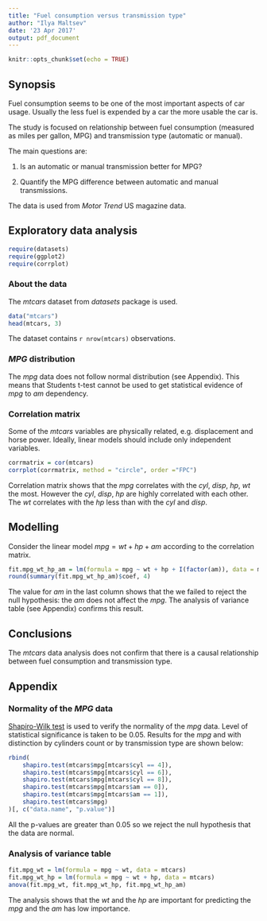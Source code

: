 ```yaml
---
title: "Fuel consumption versus transmission type"
author: "Ilya Maltsev"
date: '23 Apr 2017'
output: pdf_document
---
```


```r
knitr::opts_chunk$set(echo = TRUE)
```

## Synopsis

Fuel consumption seems to be one of the most important aspects of car usage. 
Usually the less fuel is expended by a car the more usable the car is.

The study is focused on relationship between fuel consumption (measured as 
miles per gallon, MPG) and transmission type (automatic or manual).

The main questions are:

1. Is an automatic or manual transmission better for MPG?

2. Quantify the MPG difference between automatic and manual transmissions.

The data is used from _Motor Trend_ US magazine data.

## Exploratory data analysis

```r
require(datasets)
require(ggplot2)
require(corrplot)
```

### About the data

The *mtcars* dataset from *datasets* package is used.

```r
data("mtcars")
head(mtcars, 3)
```

The dataset contains `r nrow(mtcars)` observations.

### *MPG* distribution

The *mpg* data does not follow normal distribution (see Appendix). This means 
that Students t-test cannot be used to get statistical evidence of *mpg* 
to *am* dependency.

### Correlation matrix

Some of the *mtcars* variables are physically related, e.g. displacement and 
horse power. Ideally, linear models should include only independent variables. 

```r
corrmatrix = cor(mtcars)
corrplot(corrmatrix, method = "circle", order ="FPC")
```

Correlation matrix shows that the *mpg* correlates with the *cyl*, 
*disp*, *hp*, *wt* the most. However the *cyl*, *disp*, *hp* are highly
correlated with each other. The *wt* correlates with the *hp* less than with 
the *cyl* and *disp*.

## Modelling

Consider the linear model $mpg=wt+hp+am$ according to the correlation matrix.

```r
fit.mpg_wt_hp_am = lm(formula = mpg ~ wt + hp + I(factor(am)), data = mtcars)
round(summary(fit.mpg_wt_hp_am)$coef, 4)
```

The value for *am* in the last column shows that the we failed to reject 
the null hypothesis: the *am* does not affect the *mpg*. The analysis of 
variance table (see Appendix) confirms this result.

## Conclusions

The *mtcars* data analysis does not confirm that there is a causal relationship 
between fuel consumption and transmission type.

## Appendix

### Normality of the *MPG* data

[Shapiro-Wilk test](https://en.wikipedia.org/wiki/Shapiro%E2%80%93Wilk_test) is
used to verify the normality of the *mpg* data. Level 
of statistical significance is taken to be 0.05. Results for the *mpg* and with distinction by cylinders count or by transmission type are shown below:

```r
rbind(
    shapiro.test(mtcars$mpg[mtcars$cyl == 4]),
    shapiro.test(mtcars$mpg[mtcars$cyl == 6]),
    shapiro.test(mtcars$mpg[mtcars$cyl == 8]),
    shapiro.test(mtcars$mpg[mtcars$am == 0]),
    shapiro.test(mtcars$mpg[mtcars$am == 1]),
    shapiro.test(mtcars$mpg)
)[, c("data.name", "p.value")]
```

All the p-values are greater than 0.05 so we reject the null hypothesis that 
the data are normal.

### Analysis of variance table

```r
fit.mpg_wt = lm(formula = mpg ~ wt, data = mtcars)
fit.mpg_wt_hp = lm(formula = mpg ~ wt + hp, data = mtcars)
anova(fit.mpg_wt, fit.mpg_wt_hp, fit.mpg_wt_hp_am)
```

The analysis shows that the *wt* and the *hp* are important for predicting the 
*mpg* and the *am* has low importance.
